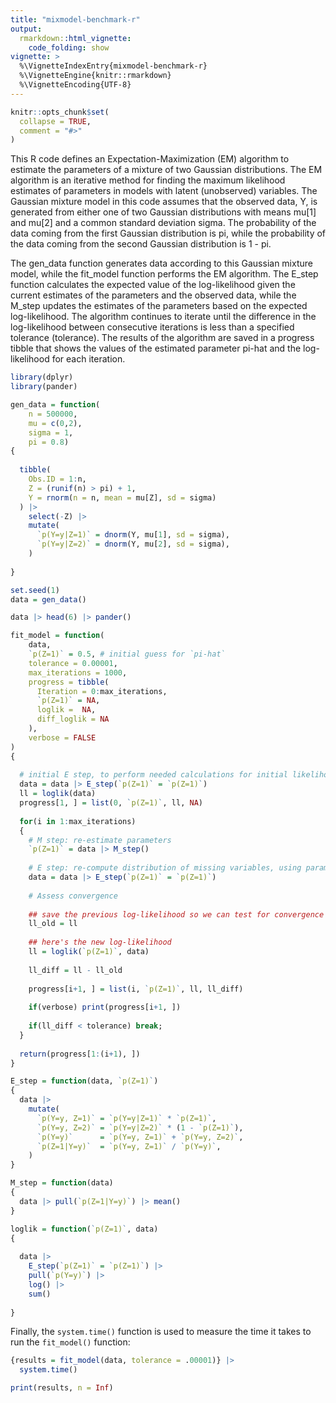 ```yaml
---
title: "mixmodel-benchmark-r"
output: 
  rmarkdown::html_vignette:
    code_folding: show
vignette: >
  %\VignetteIndexEntry{mixmodel-benchmark-r}
  %\VignetteEngine{knitr::rmarkdown}
  %\VignetteEncoding{UTF-8}
---
```


```r
knitr::opts_chunk$set(
  collapse = TRUE,
  comment = "#>"
)

```

This R code defines an Expectation-Maximization (EM) algorithm to estimate the parameters of a mixture of two Gaussian distributions. The EM algorithm is an iterative method for finding the maximum likelihood estimates of parameters in models with latent (unobserved) variables. The Gaussian mixture model in this code assumes that the observed data, Y, is generated from either one of two Gaussian distributions with means mu[1] and mu[2] and a common standard deviation sigma. The probability of the data coming from the first Gaussian distribution is pi, while the probability of the data coming from the second Gaussian distribution is 1 - pi.

The gen_data function generates data according to this Gaussian mixture model, while the fit_model function performs the EM algorithm. The E_step function calculates the expected value of the log-likelihood given the current estimates of the parameters and the observed data, while the M_step updates the estimates of the parameters based on the expected log-likelihood. The algorithm continues to iterate until the difference in the log-likelihood between consecutive iterations is less than a specified tolerance (tolerance). The results of the algorithm are saved in a progress tibble that shows the values of the estimated parameter pi-hat and the log-likelihood for each iteration.

```r

library(dplyr)
library(pander)
```

```r

gen_data = function(
    n = 500000,
    mu = c(0,2),
    sigma = 1,
    pi = 0.8)
{
  
  tibble(
    Obs.ID = 1:n,
    Z = (runif(n) > pi) + 1,
    Y = rnorm(n = n, mean = mu[Z], sd = sigma)
  ) |>
    select(-Z) |>
    mutate(
      `p(Y=y|Z=1)` = dnorm(Y, mu[1], sd = sigma),
      `p(Y=y|Z=2)` = dnorm(Y, mu[2], sd = sigma),
    )
  
}

```

```r
set.seed(1)
data = gen_data()

data |> head(6) |> pander()
```

```r

fit_model = function(
    data,
    `p(Z=1)` = 0.5, # initial guess for `pi-hat`
    tolerance = 0.00001,
    max_iterations = 1000,
    progress = tibble(
      Iteration = 0:max_iterations,
      `p(Z=1)` = NA,
      loglik =  NA,
      diff_loglik = NA
    ),
    verbose = FALSE
)
{
  
  # initial E step, to perform needed calculations for initial likelihood:
  data = data |> E_step(`p(Z=1)` = `p(Z=1)`) 
  ll = loglik(data)
  progress[1, ] = list(0, `p(Z=1)`, ll, NA)
  
  for(i in 1:max_iterations)
  {
    # M step: re-estimate parameters
    `p(Z=1)` = data |> M_step()
    
    # E step: re-compute distribution of missing variables, using parameters
    data = data |> E_step(`p(Z=1)` = `p(Z=1)`)
    
    # Assess convergence
    
    ## save the previous log-likelihood so we can test for convergence
    ll_old = ll
    
    ## here's the new log-likelihood
    ll = loglik(`p(Z=1)`, data)
    
    ll_diff = ll - ll_old
    
    progress[i+1, ] = list(i, `p(Z=1)`, ll, ll_diff)
    
    if(verbose) print(progress[i+1, ])
    
    if(ll_diff < tolerance) break;
  }
  
  return(progress[1:(i+1), ])
}

```

```r

E_step = function(data, `p(Z=1)`)
{
  data |>
    mutate(
      `p(Y=y, Z=1)` = `p(Y=y|Z=1)` * `p(Z=1)`,
      `p(Y=y, Z=2)` = `p(Y=y|Z=2)` * (1 - `p(Z=1)`),
      `p(Y=y)`      = `p(Y=y, Z=1)` + `p(Y=y, Z=2)`,
      `p(Z=1|Y=y)`  = `p(Y=y, Z=1)` / `p(Y=y)`,
    )
}

```

```r

M_step = function(data)
{
  data |> pull(`p(Z=1|Y=y)`) |> mean()
}

```

```r
loglik = function(`p(Z=1)`, data)
{
  
  data |>
    E_step(`p(Z=1)` = `p(Z=1)`) |>
    pull(`p(Y=y)`) |>
    log() |>
    sum()
  
}

```

Finally, the `system.time()` function is used to measure the time it takes to run the `fit_model()` function:

```r
{results = fit_model(data, tolerance = .00001)} |> 
  system.time()

```

```r
print(results, n = Inf)
```

